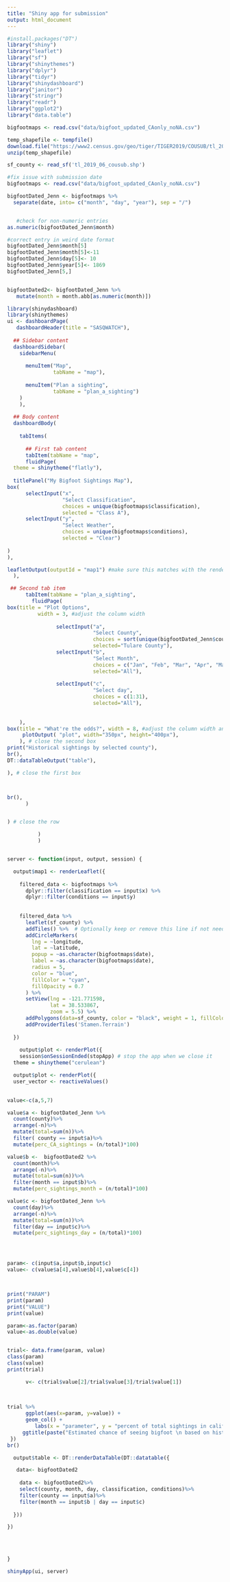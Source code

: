 ```yaml
--- 
title: "Shiny app for submission"
output: html_document
---
```


```r
#install.packages("DT")
library("shiny")
library("leaflet")
library("sf")
library("shinythemes")
library("dplyr")
library("tidyr")
library("shinydashboard")
library("janitor")
library("stringr")
library("readr")
library("ggplot2")
library("data.table")

bigfootmaps <- read.csv("data/bigfoot_updated_CAonly_noNA.csv")

temp_shapefile <- tempfile()
download.file("https://www2.census.gov/geo/tiger/TIGER2019/COUSUB/tl_2019_06_cousub.zip", temp_shapefile)
unzip(temp_shapefile)

sf_county <- read_sf('tl_2019_06_cousub.shp')
```
```r
#fix issue with submission date
bigfootmaps <- read.csv("data/bigfoot_updated_CAonly_noNA.csv")

bigfootDated_Jenn <- bigfootmaps %>%
  separate(date, into= c("month", "day", "year"), sep = "/")


   #check for non-numeric entries
as.numeric(bigfootDated_Jenn$month)

#correct entry in weird date format
bigfootDated_Jenn$month[5]
bigfootDated_Jenn$month[5]<-11
bigfootDated_Jenn$day[5]<- 10
bigfootDated_Jenn$year[5]<- 1869
bigfootDated_Jenn[5,]


bigfootDated2<- bigfootDated_Jenn %>%
   mutate(month = month.abb[as.numeric(month)])
```


```r
library(shinydashboard)
library(shinythemes)
ui <- dashboardPage(
   dashboardHeader(title = "SASQWATCH"),
  
  ## Sidebar content
  dashboardSidebar(
    sidebarMenu(
      
      menuItem("Map", 
               tabName = "map"),
      
      menuItem("Plan a sighting", 
               tabName = "plan_a_sighting")
    )
    ),
  
  ## Body content
  dashboardBody(
    
    tabItems(
  
      ## First tab content    
      tabItem(tabName = "map",
      fluidPage(
  theme = shinytheme("flatly"),
  
  titlePanel("My Bigfoot Sightings Map"),
box(
      selectInput("x", 
                  "Select Classification", 
                  choices = unique(bigfootmaps$classification), 
                  selected = "Class A"),
      selectInput("y", 
                  "Select Weather", 
                  choices = unique(bigfootmaps$conditions), 
                  selected = "Clear")
  
)
),

leafletOutput(outputId = "map1") #make sure this matches with the renderLeaflet in server output
  ),

 ## Second tab item 
      tabItem(tabName = "plan_a_sighting",
        fluidPage(
box(title = "Plot Options", 
          width = 3, #adjust the column width
              
                selectInput("a", 
                            "Select County",
                            choices = sort(unique(bigfootDated_Jenn$county)), #instead of typing all options, we can use unique()
                            selected="Tulare County"),
                selectInput("b", 
                            "Select Month", 
                            choices = c("Jan", "Feb", "Mar", "Apr", "May", "Jun", "Jul", "Aug", "Sep", "Oct", "Nov", "Dec"),
                            selected="All"),
                          
                selectInput("c", 
                            "Select day", 
                            choices = c(1:31), 
                            selected="All"),
           
    
    ),
box(title = "What're the odds?", width = 8, #adjust the column width and add title
     plotOutput( "plot", width="350px", height="400px"), 
    ), # close the second box  
print("Historical sightings by selected county"),
br(), 
DT::dataTableOutput("table"),

), # close the first box    



br(),
      ) 


) # close the row         

          )
          )


server <- function(input, output, session) {

  output$map1 <- renderLeaflet({
    
    filtered_data <- bigfootmaps %>% 
      dplyr::filter(classification == input$x) %>%
      dplyr::filter(conditions == input$y)
      
    
    filtered_data %>% 
      leaflet(sf_county) %>% 
      addTiles() %>%  # Optionally keep or remove this line if not needed
      addCircleMarkers(
        lng = ~longitude, 
        lat = ~latitude, 
        popup = ~as.character(bigfootmaps$date), 
        label = ~as.character(bigfootmaps$date),
        radius = 5,           
        color = "blue",       
        fillColor = "cyan",   
        fillOpacity = 0.7     
      ) %>%
      setView(lng = -121.771598, 
              lat = 38.533867, 
              zoom = 5.5) %>%
      addPolygons(data=sf_county, color = "black", weight = 1, fillColor="thistle", opacity=0.7 )%>%
      addProviderTiles('Stamen.Terrain')
     
  })
  
    output$plot <- renderPlot({
    session$onSessionEnded(stopApp) # stop the app when we close it
  theme = shinytheme("cerulean")

  output$plot <- renderPlot({
  user_vector <- reactiveValues()

  
value<-c(a,5,7)

value$a <- bigfootDated_Jenn %>%
  count(county)%>%  
  arrange(-n)%>% 
  mutate(total=sum(n))%>%
  filter( county == input$a)%>%
  mutate(perc_CA_sightings = (n/total)*100)    

value$b <-  bigfootDated2 %>%
  count(month)%>%
  arrange(-n)%>% 
  mutate(total=sum(n))%>%
  filter(month == input$b)%>%
  mutate(perc_sightings_month = (n/total)*100)

value$c <- bigfootDated_Jenn %>%
  count(day)%>%
  arrange(-n)%>% 
  mutate(total=sum(n))%>%
  filter(day == input$c)%>%
  mutate(perc_sightings_day = (n/total)*100)




param<- c(input$a,input$b,input$c)
value<- c(value$a[4],value$b[4],value$c[4])



print("PARAM")
print(param)
print("VALUE")
print(value)

param<-as.factor(param)
value<-as.double(value)


trial<- data.frame(param, value) 
class(param)
class(value)
print(trial)

      v<- c(trial$value[2]/trial$value[3]/trial$value[1])

      
 
trial %>%
      ggplot(aes(x=param, y=value)) + 
      geom_col() +
         labs(x = "parameter", y = "percent of total sightings in california by parameter")+
     ggtitle(paste("Estimated chance of seeing bigfoot \n based on historic sightings: ", v, "%")) 
 })
br()

  output$table <- DT::renderDataTable(DT::datatable({

   data<- bigfootDated2
   
    data <- bigfootDated2%>%
    select(county, month, day, classification, conditions)%>%
    filter(county == input$a)%>% 
    filter(month == input$b | day == input$c)
    
  }))     

})
   
    
 
    
}

shinyApp(ui, server)
```

